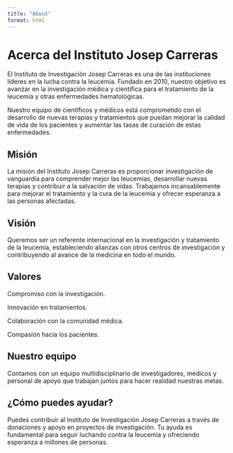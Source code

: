 ```yaml
---
title: "About"
format: html
---
```


# Acerca del Instituto Josep Carreras

El Instituto de Investigación Josep Carreras es una de las instituciones líderes en la lucha contra la leucemia. Fundado en 2010, nuestro objetivo es avanzar en la investigación médica y científica para el tratamiento de la leucemia y otras enfermedades hematológicas.

Nuestro equipo de científicos y médicos está comprometido con el desarrollo de nuevas terapias y tratamientos que puedan mejorar la calidad de vida de los pacientes y aumentar las tasas de curación de estas enfermedades.

## Misión

La misión del Instituto Josep Carreras es proporcionar investigación de vanguardia para comprender mejor las leucemias, desarrollar nuevas terapias y contribuir a la salvación de vidas. Trabajamos incansablemente para mejorar el tratamiento y la cura de la leucemia y ofrecer esperanza a las personas afectadas.

## Visión

Queremos ser un referente internacional en la investigación y tratamiento de la leucemia, estableciendo alianzas con otros centros de investigación y contribuyendo al avance de la medicina en todo el mundo.

## Valores

Compromiso con la investigación.

Innovación en tratamientos.

Colaboración con la comunidad médica.

Compasión hacia los pacientes.

## Nuestro equipo

Contamos con un equipo multidisciplinario de investigadores, médicos y personal de apoyo que trabajan juntos para hacer realidad nuestras metas.

## ¿Cómo puedes ayudar?

Puedes contribuir al Instituto de Investigación Josep Carreras a través de donaciones y apoyo en proyectos de investigación. Tu ayuda es fundamental para seguir luchando contra la leucemia y ofreciendo esperanza a millones de personas.
